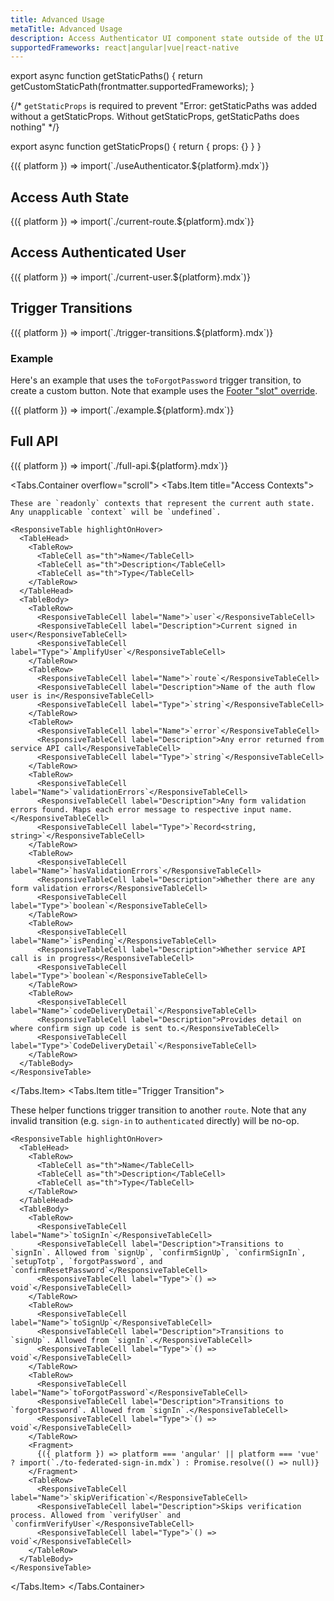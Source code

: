 ```yaml
---
title: Advanced Usage
metaTitle: Advanced Usage
description: Access Authenticator UI component state outside of the UI component
supportedFrameworks: react|angular|vue|react-native
---
```



export async function getStaticPaths() {
  return getCustomStaticPath(frontmatter.supportedFrameworks);
}

{/*  `getStaticProps` is required to prevent "Error: getStaticPaths was added without a getStaticProps. Without getStaticProps, getStaticPaths does nothing" */}

export async function getStaticProps() {
  return { props: {} }
}

<Fragment>
  {({ platform }) => import(`./useAuthenticator.${platform}.mdx`)}
</Fragment>

## Access Auth State

<Fragment>
  {({ platform }) => import(`./current-route.${platform}.mdx`)}
</Fragment>

## Access Authenticated User

<Fragment>
  {({ platform }) => import(`./current-user.${platform}.mdx`)}
</Fragment>

## Trigger Transitions

<Fragment>
  {({ platform }) => import(`./trigger-transitions.${platform}.mdx`)}
</Fragment>

### Example

Here's an example that uses the `toForgotPassword` trigger transition, to create a custom button. Note that example uses the [Footer "slot" override](../authenticator/customization#headers--footers).

<Fragment>
  {({ platform }) => import(`./example.${platform}.mdx`)}
</Fragment>

## Full API

<Fragment>
  {({ platform }) => import(`./full-api.${platform}.mdx`)}
</Fragment>

<Tabs.Container overflow="scroll">
  <Tabs.Item title="Access Contexts">

    These are `readonly` contexts that represent the current auth state. Any unapplicable `context` will be `undefined`.

    <ResponsiveTable highlightOnHover>
      <TableHead>
        <TableRow>
          <TableCell as="th">Name</TableCell>
          <TableCell as="th">Description</TableCell>
          <TableCell as="th">Type</TableCell>
        </TableRow>
      </TableHead>
      <TableBody>
        <TableRow>
          <ResponsiveTableCell label="Name">`user`</ResponsiveTableCell>
          <ResponsiveTableCell label="Description">Current signed in user</ResponsiveTableCell>
          <ResponsiveTableCell label="Type">`AmplifyUser`</ResponsiveTableCell>
        </TableRow>
        <TableRow>
          <ResponsiveTableCell label="Name">`route`</ResponsiveTableCell>
          <ResponsiveTableCell label="Description">Name of the auth flow user is in</ResponsiveTableCell>
          <ResponsiveTableCell label="Type">`string`</ResponsiveTableCell>
        </TableRow>
        <TableRow>
          <ResponsiveTableCell label="Name">`error`</ResponsiveTableCell>
          <ResponsiveTableCell label="Description">Any error returned from service API call</ResponsiveTableCell>
          <ResponsiveTableCell label="Type">`string`</ResponsiveTableCell>
        </TableRow>
        <TableRow>
          <ResponsiveTableCell label="Name">`validationErrors`</ResponsiveTableCell>
          <ResponsiveTableCell label="Description">Any form validation errors found. Maps each error message to respective input name.</ResponsiveTableCell>
          <ResponsiveTableCell label="Type">`Record<string, string>`</ResponsiveTableCell>
        </TableRow>
        <TableRow>
          <ResponsiveTableCell label="Name">`hasValidationErrors`</ResponsiveTableCell>
          <ResponsiveTableCell label="Description">Whether there are any form validation errors</ResponsiveTableCell>
          <ResponsiveTableCell label="Type">`boolean`</ResponsiveTableCell>
        </TableRow>
        <TableRow>
          <ResponsiveTableCell label="Name">`isPending`</ResponsiveTableCell>
          <ResponsiveTableCell label="Description">Whether service API call is in progress</ResponsiveTableCell>
          <ResponsiveTableCell label="Type">`boolean`</ResponsiveTableCell>
        </TableRow>
        <TableRow>
          <ResponsiveTableCell label="Name">`codeDeliveryDetail`</ResponsiveTableCell>
          <ResponsiveTableCell label="Description">Provides detail on where confirm sign up code is sent to.</ResponsiveTableCell>
          <ResponsiveTableCell label="Type">`CodeDeliveryDetail`</ResponsiveTableCell>
        </TableRow>
      </TableBody>
    </ResponsiveTable>
    
  </Tabs.Item>
  <Tabs.Item title="Trigger Transition">

These helper functions trigger transition to another `route`. Note that any invalid transition (e.g. `sign-in` to `authenticated` directly) will be no-op.

    
    <ResponsiveTable highlightOnHover>
      <TableHead>
        <TableRow>
          <TableCell as="th">Name</TableCell>
          <TableCell as="th">Description</TableCell>
          <TableCell as="th">Type</TableCell>
        </TableRow>
      </TableHead>
      <TableBody>
        <TableRow>
          <ResponsiveTableCell label="Name">`toSignIn`</ResponsiveTableCell>
          <ResponsiveTableCell label="Description">Transitions to `signIn`. Allowed from `signUp`, `confirmSignUp`, `confirmSignIn`, `setupTotp`, `forgotPassword`, and `confirmResetPassword`</ResponsiveTableCell>
          <ResponsiveTableCell label="Type">`() => void`</ResponsiveTableCell>
        </TableRow>
        <TableRow>
          <ResponsiveTableCell label="Name">`toSignUp`</ResponsiveTableCell>
          <ResponsiveTableCell label="Description">Transitions to `signUp`. Allowed from `signIn`.</ResponsiveTableCell>
          <ResponsiveTableCell label="Type">`() => void`</ResponsiveTableCell>
        </TableRow>
        <TableRow>
          <ResponsiveTableCell label="Name">`toForgotPassword`</ResponsiveTableCell>
          <ResponsiveTableCell label="Description">Transitions to `forgotPassword`. Allowed from `signIn`.</ResponsiveTableCell>
          <ResponsiveTableCell label="Type">`() => void`</ResponsiveTableCell>
        </TableRow>
        <Fragment>
          {({ platform }) => platform === 'angular' || platform === 'vue' ? import(`./to-federated-sign-in.mdx`) : Promise.resolve(() => null)}
        </Fragment>
        <TableRow>
          <ResponsiveTableCell label="Name">`skipVerification`</ResponsiveTableCell>
          <ResponsiveTableCell label="Description">Skips verification process. Allowed from `verifyUser` and `confirmVerifyUser`</ResponsiveTableCell>
          <ResponsiveTableCell label="Type">`() => void`</ResponsiveTableCell>
        </TableRow>
      </TableBody>
    </ResponsiveTable>
    
  </Tabs.Item>
</Tabs.Container>
